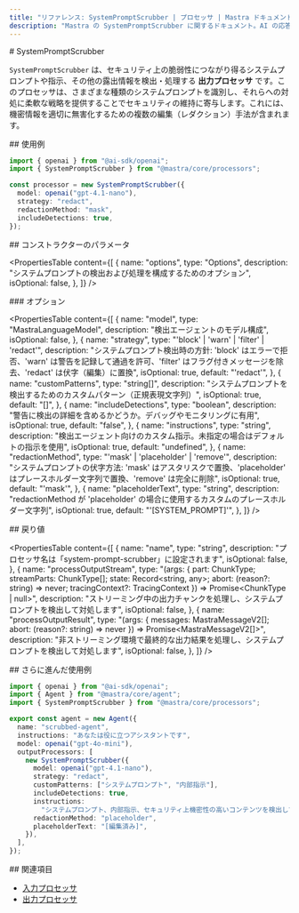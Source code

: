 ```yaml
---
title: "リファレンス: SystemPromptScrubber | プロセッサ | Mastra ドキュメント"
description: "Mastra の SystemPromptScrubber に関するドキュメント。AI の応答からシステムプロンプトを検出して編集（マスキング）します。"
---
```


<div id="systempromptscrubber">
  # SystemPromptScrubber
</div>

`SystemPromptScrubber` は、セキュリティ上の脆弱性につながり得るシステムプロンプトや指示、その他の露出情報を検出・処理する **出力プロセッサ** です。このプロセッサは、さまざまな種類のシステムプロンプトを識別し、それらへの対処に柔軟な戦略を提供することでセキュリティの維持に寄与します。これには、機密情報を適切に無害化するための複数の編集（レダクション）手法が含まれます。

<div id="usage-example">
  ## 使用例
</div>

```typescript copy
import { openai } from "@ai-sdk/openai";
import { SystemPromptScrubber } from "@mastra/core/processors";

const processor = new SystemPromptScrubber({
  model: openai("gpt-4.1-nano"),
  strategy: "redact",
  redactionMethod: "mask",
  includeDetections: true,
});
```


<div id="constructor-parameters">
  ## コンストラクターのパラメータ
</div>

<PropertiesTable
  content={[
    {
      name: "options",
      type: "Options",
      description:
        "システムプロンプトの検出および処理を構成するためのオプション",
      isOptional: false,
    },
  ]}
/>

<div id="options">
  ### オプション
</div>

<PropertiesTable
  content={[
    {
      name: "model",
      type: "MastraLanguageModel",
      description: "検出エージェントのモデル構成",
      isOptional: false,
    },
    {
      name: "strategy",
      type: "'block' | 'warn' | 'filter' | 'redact'",
      description:
        "システムプロンプト検出時の方針: 'block' はエラーで拒否、'warn' は警告を記録して通過を許可、'filter' はフラグ付きメッセージを除去、'redact' は伏字（編集）に置換",
      isOptional: true,
      default: "'redact'",
    },
    {
      name: "customPatterns",
      type: "string[]",
      description: "システムプロンプトを検出するためのカスタムパターン（正規表現文字列）",
      isOptional: true,
      default: "[]",
    },
    {
      name: "includeDetections",
      type: "boolean",
      description:
        "警告に検出の詳細を含めるかどうか。デバッグやモニタリングに有用",
      isOptional: true,
      default: "false",
    },
    {
      name: "instructions",
      type: "string",
      description:
        "検出エージェント向けのカスタム指示。未指定の場合はデフォルトの指示を使用",
      isOptional: true,
      default: "undefined",
    },
    {
      name: "redactionMethod",
      type: "'mask' | 'placeholder' | 'remove'",
      description:
        "システムプロンプトの伏字方法: 'mask' はアスタリスクで置換、'placeholder' はプレースホルダー文字列で置換、'remove' は完全に削除",
      isOptional: true,
      default: "'mask'",
    },
    {
      name: "placeholderText",
      type: "string",
      description:
        "redactionMethod が 'placeholder' の場合に使用するカスタムのプレースホルダー文字列",
      isOptional: true,
      default: "'[SYSTEM_PROMPT]'",
    },
  ]}
/>

<div id="returns">
  ## 戻り値
</div>

<PropertiesTable
  content={[
    {
      name: "name",
      type: "string",
      description: "プロセッサ名は「system-prompt-scrubber」に設定されます",
      isOptional: false,
    },
    {
      name: "processOutputStream",
      type: "(args: { part: ChunkType; streamParts: ChunkType[]; state: Record<string, any>; abort: (reason?: string) => never; tracingContext?: TracingContext }) => Promise<ChunkType | null>",
      description:
        "ストリーミング中の出力チャンクを処理し、システムプロンプトを検出して対処します",
      isOptional: false,
    },
    {
      name: "processOutputResult",
      type: "(args: { messages: MastraMessageV2[]; abort: (reason?: string) => never }) => Promise<MastraMessageV2[]>",
      description:
        "非ストリーミング環境で最終的な出力結果を処理し、システムプロンプトを検出して対処します",
      isOptional: false,
    },
  ]}
/>

<div id="extended-usage-example">
  ## さらに進んだ使用例
</div>

```typescript title="src/mastra/agents/scrubbed-agent.ts" showLineNumbers copy
import { openai } from "@ai-sdk/openai";
import { Agent } from "@mastra/core/agent";
import { SystemPromptScrubber } from "@mastra/core/processors";

export const agent = new Agent({
  name: "scrubbed-agent",
  instructions: "あなたは役に立つアシスタントです",
  model: openai("gpt-4o-mini"),
  outputProcessors: [
    new SystemPromptScrubber({
      model: openai("gpt-4.1-nano"),
      strategy: "redact",
      customPatterns: ["システムプロンプト", "内部指示"],
      includeDetections: true,
      instructions:
        "システムプロンプト、内部指示、セキュリティ上機密性の高いコンテンツを検出して編集します",
      redactionMethod: "placeholder",
      placeholderText: "[編集済み]",
    }),
  ],
});
```


<div id="related">
  ## 関連項目
</div>

- [入力プロセッサ](/docs/agents/guardrails)
- [出力プロセッサ](/docs/agents/guardrails)